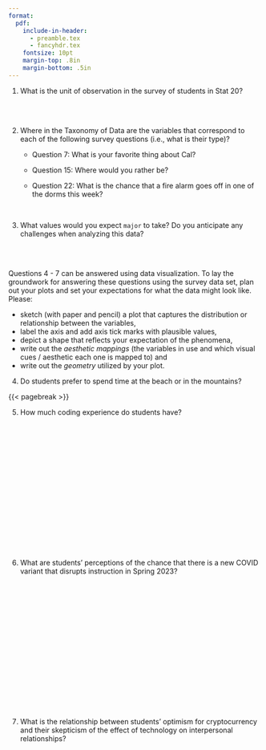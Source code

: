 ```yaml
---
format:
  pdf:
    include-in-header:
      - preamble.tex
      - fancyhdr.tex
    fontsize: 10pt
    margin-top: .8in
    margin-bottom: .5in
---
```


\thispagestyle{empty}

\begin{center}
\textsc{Stat 20: Lab 2.1 Class Survey} \\
\noindent\rule{12cm}{0.4pt}
\end{center}

1. What is the unit of observation in the survey of students in Stat 20?

\
\

2. Where in the Taxonomy of Data are the variables that correspond to each of the following survey questions (i.e., what is their type)?  
   - Question 7: What is your favorite thing about Cal?
   
   - Question 15: Where would you rather be?
   
   - Question 22: What is the chance that a fire alarm goes off in one of the dorms this week? 

\

3. What values would you expect `major` to take? Do you anticipate any challenges when analyzing this data?

\
\

Questions 4 - 7 can be answered using data visualization. To lay the groundwork for answering these questions using the survey data set, plan out your plots and set your expectations for what the data might look like. Please:

- sketch (with paper and pencil) a plot that captures the distribution or relationship between the variables,
- label the axis and add axis tick marks with plausible values,
- depict a shape that reflects your expectation of the phenomena,
- write out the *aesthetic mappings* (the variables in use and which visual cues / aesthetic each one is mapped to) and
- write out the *geometry* utilized by your plot.
  
4. Do students prefer to spend time at the beach or in the mountains?

{{< pagebreak >}}

5. How much coding experience do students have?

\
\
\
\
\
\
\
\
\
\
\
\
\
\
\

6. What are students' perceptions of the chance that there is a new COVID variant that disrupts instruction in Spring 2023?

\
\
\
\
\
\
\
\
\
\
\
\
\
\
\

7. What is the relationship between students' optimism for cryptocurrency and their skepticism of the effect of technology on interpersonal relationships?